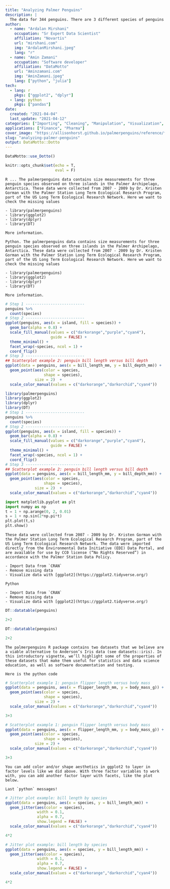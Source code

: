 ```yaml
---
title: "Analyzing Palmer Penguins"
description: |
  The data for 344 penguins. There are 3 different species of penguins in this dataset, collected from 3 islands in the Palmer Archipelago, Antarctica.
author:
  - name: "Ardalan Mirshani"
    occupation: "Sr Expert Data Scientist"
    affiliation: "Novartis"
    url: "mirshani.com"
    img: "ArdalanMirshani.jpeg"
    lang: "r"
  - name: "Amin Zamani"
    occupation: "Software developer"
    affiliation: "DataMotto"
    url: "Aminzamani.com"
    img: "AminZamani.jpeg"
    lang: ["python", "julia"]
tech:
  - lang: r
    pkgs: ["ggplot2", "dplyr"]
  - lang: python
    pkgs: ["pandas"]
date: 
  created: "2021-04-04"
  last_update: "2021-04-12"
categories: ["Importing", "Cleaning", "Manipulation", "Visualization", "Reporting"]
applications: ["Finance", "Pharma"]
cover_image: "https://allisonhorst.github.io/palmerpenguins/reference/figures/logo.png"
slug: "analyzing-palmer-penguins"
output: DataMotto::Dotto
---
```


```r
DataMotto::use_Dotto()
```

```r
knitr::opts_chunk$set(echo = T,
                      eval = F)
```


<!-- Dot 1, lang: R ------------------------------------------------>

```block
R ... The palmerpenguins data contains size measurements for three penguin species observed on three islands in the Palmer Archipelago, Antarctica. These data were collected from 2007 - 2009 by Dr. Kristen Gorman with the Palmer Station Long Term Ecological Research Program, part of the US Long Term Ecological Research Network. Here we want to check the missing values

- library(palmerpenguins)
- library(ggplot2)
- library(dplyr)
- library(DT)

More information.

```

```block

Python. The palmerpenguins data contains size measurements for three penguin species observed on three islands in the Palmer Archipelago, Antarctica. These data were collected from 2007 - 2009 by Dr. Kristen Gorman with the Palmer Station Long Term Ecological Research Program, part of the US Long Term Ecological Research Network. Here we want to check the missing values

- library(palmerpenguins)
- library(ggplot2)
- library(dplyr)
- library(DT)

More information.

```


```r
# Step 1 --------------------------
penguins %>%
  count(species)
# Step 2 --------------------------
ggplot(penguins, aes(x = island, fill = species)) +
  geom_bar(alpha = 0.8) +
  scale_fill_manual(values = c("darkorange","purple","cyan4"),
                    guide = FALSE) +
  theme_minimal() +
  facet_wrap(~species, ncol = 1) +
  coord_flip()
# Step 3 --------------------------
## Scatterplot example 2: penguin bill length versus bill depth
ggplot(data = penguins, aes(x = bill_length_mm, y = bill_depth_mm)) +
  geom_point(aes(color = species,
                 shape = species),
             size = 2)  +
  scale_color_manual(values = c("darkorange","darkorchid","cyan4"))
```




```r
library(palmerpenguins)
library(ggplot2)
library(dplyr)
library(DT)
# Step 1 --------------------------
penguins %>%
  count(species)
# Step 2 --------------------------
ggplot(penguins, aes(x = island, fill = species)) +
  geom_bar(alpha = 0.8) +
  scale_fill_manual(values = c("darkorange","purple","cyan4"),
                    guide = FALSE) +
  theme_minimal() +
  facet_wrap(~species, ncol = 1) +
  coord_flip()
# Step 3 --------------------------
## Scatterplot example 2: penguin bill length versus bill depth
ggplot(data = penguins, aes(x = bill_length_mm, y = bill_depth_mm)) +
  geom_point(aes(color = species,
                 shape = species),
             size = 2)  +
  scale_color_manual(values = c("darkorange","darkorchid","cyan4"))
```


```python
import matplotlib.pyplot as plt
import numpy as np
t = 1 + np.arange(0, 2, 0.01)
s = 1 + np.sin(2*np.pi*t)
plt.plot(t,s)
plt.show()
```


```block
These data were collected from 2007 - 2009 by Dr. Kristen Gorman with the Palmer Station Long Term Ecological Research Program, part of the US Long Term Ecological Research Network. The data were imported directly from the Environmental Data Initiative (EDI) Data Portal, and are available for use by CC0 license (“No Rights Reserved”) in accordance with the Palmer Station Data Policy.

- Import Data from `CRAN`
- Remove missing data
- Visualize data with [ggplot2](https://ggplot2.tidyverse.org/)
```

```block

Python

- Import Data from `CRAN`
- Remove missing data
- Visualize data with [ggplot2](https://ggplot2.tidyverse.org/)
```


```r
DT::datatable(penguins)
```

```python
2+2
```


```r
DT::datatable(penguins)
```

```python
2+2
```


```block
The palmerpenguins R package contains two datasets that we believe are a viable alternative to Anderson’s Iris data (see datasets::iris). In this introductory vignette, we’ll highlight some of the properties of these datasets that make them useful for statistics and data science education, as well as software documentation and testing.
```

```block
Here is the python code
```


```r
# Scatterplot example 1: penguin flipper length versus body mass
ggplot(data = penguins, aes(x = flipper_length_mm, y = body_mass_g)) +
  geom_point(aes(color = species,
                 shape = species),
             size = 2) +
  scale_color_manual(values = c("darkorange","darkorchid","cyan4"))
```

```python
3+3
```

```r
# Scatterplot example 1: penguin flipper length versus body mass
ggplot(data = penguins, aes(x = flipper_length_mm, y = body_mass_g)) +
  geom_point(aes(color = species,
                 shape = species),
             size = 2) +
  scale_color_manual(values = c("darkorange","darkorchid","cyan4"))
```

```python
3+3
```


```block
You can add color and/or shape aesthetics in ggplot2 to layer in factor levels like we did above. With three factor variables to work with, you can add another factor layer with facets, like the plot below.
```

```block
Last `python` messages!
```


```r
# Jitter plot example: bill length by species
ggplot(data = penguins, aes(x = species, y = bill_length_mm)) +
  geom_jitter(aes(color = species),
              width = 0.1,
              alpha = 0.7,
              show.legend = FALSE) +
  scale_color_manual(values = c("darkorange","darkorchid","cyan4"))
```

```python
4*2
```

```r
# Jitter plot example: bill length by species
ggplot(data = penguins, aes(x = species, y = bill_length_mm)) +
  geom_jitter(aes(color = species),
              width = 0.1,
              alpha = 0.7,
              show.legend = FALSE) +
  scale_color_manual(values = c("darkorange","darkorchid","cyan4"))
```

```python
4*2
```
